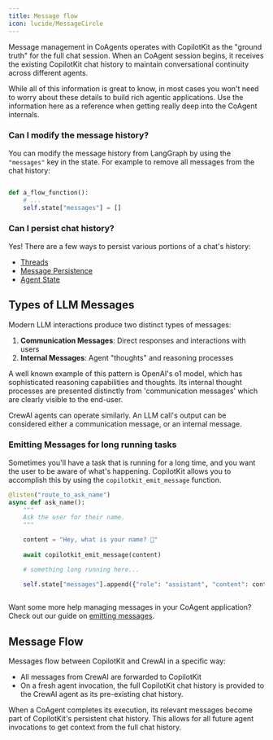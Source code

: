 ```yaml
---
title: Message flow
icon: lucide/MessageCircle
---
```


Message management in CoAgents operates with CopilotKit as the "ground truth" for the full chat session. 
When an CoAgent session begins, it receives the existing CopilotKit chat history to maintain conversational
continuity across different agents.

<Callout>
While all of this information is great to know, in most cases you won't need to worry about these details to
build rich agentic applications. Use the information here as a reference when getting really deep into 
the CoAgent internals.
</Callout>

### Can I modify the message history?

You can modify the message history from LangGraph by using the `"messages"` key in the state. For example to remove all messages from the chat history: 

```python

def a_flow_function():
    # ...
    self.state["messages"] = []
```

### Can I persist chat history?

Yes! There are a few ways to persist various portions of a chat's history:
- [Threads](/crewai-crews/persistence/threads)
- [Message Persistence](/crewai-crews/persistence/message-persistence)
- [Agent State](/crewai-crews/persistence/loading-agent-state)

## Types of LLM Messages

Modern LLM interactions produce two distinct types of messages:

1. **Communication Messages**: Direct responses and interactions with users
2. **Internal Messages**: Agent "thoughts" and reasoning processes

A well known example of this pattern is OpenAI's o1 model, which has sophisticated reasoning capabilities and thoughts. Its internal
thought processes are presented distinctly from 'communication messages' which are clearly visible to the end-user.

CrewAI agents can operate similarly. An LLM call's output can be considered either a communication message, or an internal message.

### Emitting Messages for long running tasks

Sometimes you'll have a task that is running for a long time, and you want the user to be aware of what's happening.
CopilotKit allows you to accomplish this by using the `copilotkit_emit_message` function.

```python
@listen("route_to_ask_name")
async def ask_name():
    """
    Ask the user for their name.
    """

    content = "Hey, what is your name? 🙂"
 
    await copilotkit_emit_message(content)

    # something long running here...

    self.state["messages"].append({"role": "assistant", "content": content, "id": str(uuid.uuid4())})
 
```

Want some more help managing messages in your CoAgent application? Check out our guide on [emitting messages](/crewai-crews/advanced/emit-messages).

## Message Flow
Messages flow between CopilotKit and CrewAI in a specific way:

- All messages from CrewAI are forwarded to CopilotKit
- On a fresh agent invocation, the full CopilotKit chat history is provided to the CrewAI agent as its pre-existing chat history.

When a CoAgent completes its execution, its relevant messages become part of CopilotKit's persistent chat history. This allows for all future agent invocations to get context from the full chat history.
